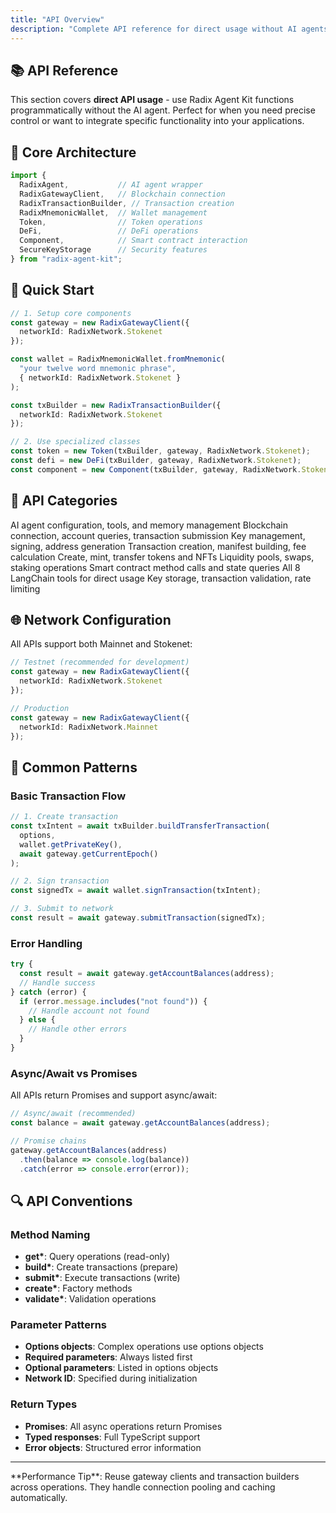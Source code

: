 ```yaml
---
title: "API Overview"
description: "Complete API reference for direct usage without AI agents"
---
```


## 📚 API Reference

This section covers **direct API usage** - use Radix Agent Kit functions programmatically without the AI agent. Perfect for when you need precise control or want to integrate specific functionality into your applications.

## 🔧 Core Architecture

```typescript
import { 
  RadixAgent,           // AI agent wrapper
  RadixGatewayClient,   // Blockchain connection
  RadixTransactionBuilder, // Transaction creation
  RadixMnemonicWallet,  // Wallet management
  Token,                // Token operations
  DeFi,                 // DeFi operations
  Component,            // Smart contract interaction
  SecureKeyStorage      // Security features
} from "radix-agent-kit";
```

## 🎯 Quick Start

```typescript
// 1. Setup core components
const gateway = new RadixGatewayClient({ 
  networkId: RadixNetwork.Stokenet 
});

const wallet = RadixMnemonicWallet.fromMnemonic(
  "your twelve word mnemonic phrase",
  { networkId: RadixNetwork.Stokenet }
);

const txBuilder = new RadixTransactionBuilder({ 
  networkId: RadixNetwork.Stokenet 
});

// 2. Use specialized classes
const token = new Token(txBuilder, gateway, RadixNetwork.Stokenet);
const defi = new DeFi(txBuilder, gateway, RadixNetwork.Stokenet);
const component = new Component(txBuilder, gateway, RadixNetwork.Stokenet);
```

## 📖 API Categories

<CardGroup cols={2}>
  <Card title="Radix Agent" icon="robot" href="/api/agent">
    AI agent configuration, tools, and memory management
  </Card>
  <Card title="Gateway Client" icon="network-wired" href="/api/gateway">
    Blockchain connection, account queries, transaction submission
  </Card>
  <Card title="Wallet Management" icon="wallet" href="/api/wallet">
    Key management, signing, address generation
  </Card>
  <Card title="Transaction Builder" icon="hammer" href="/api/transaction-builder">
    Transaction creation, manifest building, fee calculation
  </Card>
  <Card title="Token Operations" icon="coins" href="/api/token">
    Create, mint, transfer tokens and NFTs
  </Card>
  <Card title="DeFi Operations" icon="chart-line" href="/api/defi">
    Liquidity pools, swaps, staking operations
  </Card>
  <Card title="Component Interaction" icon="microchip" href="/api/component">
    Smart contract method calls and state queries
  </Card>
  <Card title="Tools Reference" icon="wrench" href="/api/tools">
    All 8 LangChain tools for direct usage
  </Card>
  <Card title="Security Features" icon="shield-check" href="/api/security">
    Key storage, transaction validation, rate limiting
  </Card>
</CardGroup>

## 🌐 Network Configuration

All APIs support both Mainnet and Stokenet:

```typescript
// Testnet (recommended for development)
const gateway = new RadixGatewayClient({ 
  networkId: RadixNetwork.Stokenet 
});

// Production
const gateway = new RadixGatewayClient({ 
  networkId: RadixNetwork.Mainnet 
});
```

## 🔄 Common Patterns

### Basic Transaction Flow
```typescript
// 1. Create transaction
const txIntent = await txBuilder.buildTransferTransaction(
  options,
  wallet.getPrivateKey(),
  await gateway.getCurrentEpoch()
);

// 2. Sign transaction
const signedTx = await wallet.signTransaction(txIntent);

// 3. Submit to network
const result = await gateway.submitTransaction(signedTx);
```

### Error Handling
```typescript
try {
  const result = await gateway.getAccountBalances(address);
  // Handle success
} catch (error) {
  if (error.message.includes("not found")) {
    // Handle account not found
  } else {
    // Handle other errors
  }
}
```

### Async/Await vs Promises
All APIs return Promises and support async/await:

```typescript
// Async/await (recommended)
const balance = await gateway.getAccountBalances(address);

// Promise chains
gateway.getAccountBalances(address)
  .then(balance => console.log(balance))
  .catch(error => console.error(error));
```

## 🔍 API Conventions

### Method Naming
- **get\***: Query operations (read-only)
- **build\***: Create transactions (prepare)
- **submit\***: Execute transactions (write)
- **create\***: Factory methods
- **validate\***: Validation operations

### Parameter Patterns
- **Options objects**: Complex operations use options objects
- **Required parameters**: Always listed first
- **Optional parameters**: Listed in options objects
- **Network ID**: Specified during initialization

### Return Types
- **Promises**: All async operations return Promises
- **Typed responses**: Full TypeScript support
- **Error objects**: Structured error information

---

<Note>
**Performance Tip**: Reuse gateway clients and transaction builders across operations. They handle connection pooling and caching automatically.
</Note> 